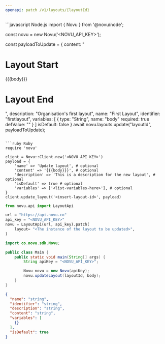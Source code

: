 ```yaml
---
openapi: patch /v1/layouts/{layoutId}
---
```



<ApikeyWarning />

<RequestExample>
```javascript Node.js
import { Novu } from '@novu/node';

const novu = new Novu('<NOVU_API_KEY>');

const payloadToUpdate = {
  content: "<h1>Layout Start</h1>{{{body}}}<h1>Layout End</h1>",
  description: "Organisation's first layout",
  name: "First Layout",
  identifier: "firstlayout",
  variables: [
    {
      type: "String",
      name: "body"
      required: true
      defValue: ""
    }
  ]
  isDefault: false
}
await novu.layouts.update("layoutId", payloadToUpdate);
```

```ruby Ruby
require 'novu'

client = Novu::Client.new('<NOVU_API_KEY>')
payload = {
    'name' => 'Update layout', # optional
    'content' => '{{{body}}}', # optional
    'description' => 'This is a description for the new layout', # optional
    'isDefault' => true # optional
    'variables' => ['<list-variables-here>'], # optional
}
client.update_layout('<insert-layout-id>', payload)
```

```python Python
from novu.api import LayoutApi

url = "https://api.novu.co"
api_key = "<NOVU_API_KEY>"
novu = LayoutApi(url, api_key).patch(
    layout= "<The instance of the layout to be updated>",
)
```

```java Java
import co.novu.sdk.Novu;

public class Main {
    public static void main(String[] args) {
        String apiKey = "<NOVU_API_KEY>";

        Novu novu = new Novu(apiKey);
        novu.updateLayout(layoutId, body);
    }
}
```

</RequestExample>

<ResponseExample>

```json Response
{
  "name": "string",
  "identifier": "string",
  "description": "string",
  "content": "string",
  "variables": [
    {}
  ],
  "isDefault": true
}
```

</ResponseExample>